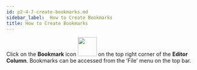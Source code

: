```yaml
---
id: p2-4-7-create-bookmarks.md
sidebar_label:  How to Create Bookmarks 
title: How to Create Bookmarks 
---
```


Click on the **Bookmark** icon <img src="/autographaAssetsV2/how-to/bookmark.png" width="50px" alt=""/> on the top right corner of the **Editor Column**. 
Bookmarks can be accessed from the ‘File’ menu on the top bar.